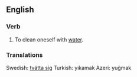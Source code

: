 ==English==

===Verb===
#To clean oneself with [[water]].


===Translations===
Swedish: [[tvätta sig]]
Turkish: yıkamak
Azeri: yuğmak